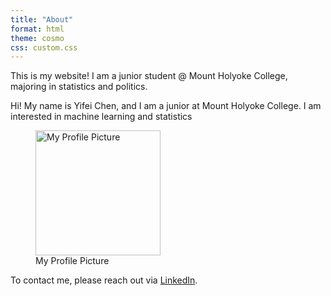 ```yaml
---
title: "About"
format: html
theme: cosmo
css: custom.css
---
```


This is my website! I am a junior student \@ Mount Holyoke College, majoring in statistics and politics.

Hi! My name is Yifei Chen, and I am a junior at Mount Holyoke College. I am interested in machine learning and statistics

![My Profile Picture](images/Photo1.jpg){width="200px"}

To contact me, please reach out via [LinkedIn](https://www.linkedin.com/in/yifei-chen-399166259/).
